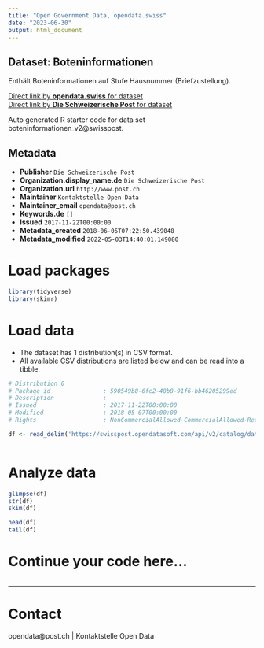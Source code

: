 ```yaml
---
title: "Open Government Data, opendata.swiss"
date: "2023-06-30"
output: html_document
---
```


## Dataset: Boteninformationen

Enthält Boteninformationen auf Stufe Hausnummer (Briefzustellung).

[Direct link by **opendata.swiss** for dataset](https://opendata.swiss/de/dataset/boteninformationen)<br>
[Direct link by **Die Schweizerische Post** for dataset](https://swisspost.opendatasoft.com/explore/dataset/boteninformationen_v2)

Auto generated R starter code for data set boteninformationen_v2@swisspost.

## Metadata

- **Publisher** `Die Schweizerische Post`
- **Organization.display_name.de** `Die Schweizerische Post`
- **Organization.url** `http://www.post.ch`
- **Maintainer** `Kontaktstelle Open Data`
- **Maintainer_email** `opendata@post.ch`
- **Keywords.de** `[]`
- **Issued** `2017-11-22T00:00:00`
- **Metadata_created** `2018-06-05T07:22:50.439048`
- **Metadata_modified** `2022-05-03T14:40:01.149080`


# Load packages

```r

library(tidyverse)
library(skimr)

```

# Load data

-   The dataset has 1 distribution(s) in CSV format.
-   All available CSV distributions are listed below and can be read into a tibble.

```r

# Distribution 0
# Package_id               : 590549b8-6fc2-48b8-91f6-bb46205299ed
# Description              : 
# Issued                   : 2017-11-22T00:00:00
# Modified                 : 2018-05-07T00:00:00
# Rights                   : NonCommercialAllowed-CommercialAllowed-ReferenceRequired

df <- read_delim('https://swisspost.opendatasoft.com/api/v2/catalog/datasets/boteninformationen_v2/exports/csv')



```

# Analyze data

```r

glimpse(df)
str(df)
skim(df)

head(df)
tail(df)

```

# Continue your code here...

```r

```

------------------------------------------------------------------------

# Contact

opendata@post.ch | Kontaktstelle Open Data
